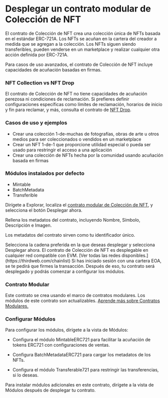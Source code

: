 
# Desplegar un contrato modular de Colección de NFT

El contrato de Colección de NFT crea una colección única de NFTs basada en el estándar ERC-721A. Los NFTs se acuñan en la cartera del creador a medida que se agregan a la colección. Los NFTs siguen siendo transferibles, pueden venderse en un marketplace y realizar cualquier otra acción definida por ERC-721A.

Para casos de uso avanzados, el contrato de Colección de NFT incluye capacidades de acuñación basadas en firmas.

<ContractDeployCard contractName="Colección Modular de NFT" href="https://thirdweb.com/thirdweb.eth/ERC721CoreInitializable?module=eyJwdWJsaXNoZXIiOiJkZXBsb3llci50aGlyZHdlYi5ldGgiLCJtb2R1bGVJZCI6Ik1pbnRhYmxlRVJDNzIxIn0%3D&module=eyJwdWJsaXNoZXIiOiJkZXBsb3llci50aGlyZHdlYi5ldGgiLCJtb2R1bGVJZCI6IkJhdGNoTWV0YXRhdGFFUkM3MjEifQ%3D%3D&module=eyJwdWJsaXNoZXIiOiJkZXBsb3llci50aGlyZHdlYi5ldGgiLCJtb2R1bGVJZCI6IlRyYW5zZmVyYWJsZUVSQzcyMSJ9&displayName=Modular+NFT+Collection" />

### NFT Collection vs NFT Drop

El contrato de Colección de NFT no tiene capacidades de acuñación perezosa ni condiciones de reclamación. Si prefieres definir configuraciones específicas como límites de reclamación, horarios de inicio y fin para reclamar, y más, consulta el contrato de [NFT Drop](https://thirdweb.com/thirdweb.eth/ERC721CoreInitializable?module=eyJwdWJsaXNoZXIiOiJkZXBsb3llci50aGlyZHdlYi5ldGgiLCJtb2R1bGVJZCI6IkNsYWltYWJsZUVSQzcyMSJ9&module=eyJwdWJsaXNoZXIiOiJkZXBsb3llci50aGlyZHdlYi5ldGgiLCJtb2R1bGVJZCI6IkJhdGNoTWV0YXRhdGFFUkM3MjEifQ%3D%3D&module=eyJwdWJsaXNoZXIiOiJkZXBsb3llci50aGlyZHdlYi5ldGgiLCJtb2R1bGVJZCI6IkJhdGNoTWV0YXRhdGFFUkM3MjEifQ%3D%3D&displayName=Modular+NFT+Drop).

### Casos de uso y ejemplos

- Crear una colección 1-de-muchas de fotografías, obras de arte u otros medios para ser coleccionados o vendidos en un marketplace
- Crear un NFT 1-de-1 que proporcione utilidad especial o pueda ser usado para restringir el acceso a una aplicación
- Crear una colección de NFTs hecha por la comunidad usando acuñación basada en firmas

### Módulos instalados por defecto

- Mintable
- BatchMetadata
- Transferible

<Steps>

<Step title="Localizar el contrato">

Dirígete a Explorar, localiza el [contrato modular de Colección de NFT](https://thirdweb.com/thirdweb.eth/ERC721CoreInitializable?module=eyJwdWJsaXNoZXIiOiJkZXBsb3llci50aGlyZHdlYi5ldGgiLCJtb2R1bGVJZCI6Ik1pbnRhYmxlRVJDNzIxIn0%3D&module=eyJwdWJsaXNoZXIiOiJkZXBsb3llci50aGlyZHdlYi5ldGgiLCJtb2R1bGVJZCI6IkJhdGNoTWV0YXRhdGFFUkM3MjEifQ%3D%3D&module=eyJwdWJsaXNoZXIiOiJkZXBsb3llci50aGlyZHdlYi5ldGgiLCJtb2R1bGVJZCI6IlRyYW5zZmVyYWJsZUVSQzcyMSJ9&displayName=Modular+NFT+Collection), y selecciona el botón Desplegar ahora.

<DocImage src={collectionStep1} alt="Captura de pantalla del contrato de Colección de NFT" />

</Step>

<Step title="Configurar los metadatos del contrato">
Rellena los metadatos del contrato, incluyendo Nombre, Símbolo, Descripción e Imagen.

Los metadatos del contrato sirven como tu identificador único.

<DocImage src={collectionStep2} alt="Captura de pantalla de la configuración de los metadatos de la Colección de NFT" />

</Step>

<Step title="Seleccionar la cadena">
Selecciona la cadena preferida en la que deseas desplegar y selecciona Desplegar ahora.

<DocImage src={collectionStep3} alt="Captura de pantalla de la selección de la cadena para el contrato de Colección de NFT" />

<Callout variant="info" title="Cualquier red compatible con EVM">
	El contrato de Colección de NFT es desplegable en cualquier red compatible con EVM. [Ver todas las redes disponibles.](https://thirdweb.com/chainlist)
</Callout>
Si has iniciado sesión con una cartera EOA, se te pedirá que firmes la transacción. Después de eso, tu contrato será desplegado y podrás comenzar a configurar los módulos.
</Step>

</Steps>

### Contrato Modular

Este contrato se crea usando el marco de contratos modulares. Los módulos de este contrato son actualizables. [Aprende más sobre Contratos Modulares.](/contracts/modular-contracts/overview)

### Configurar Módulos

Para configurar los módulos, dirígete a la vista de Módulos:

- Configura el módulo MintableERC721 para facilitar la acuñación de tokens ERC721 con configuraciones de ventas.

<DocImage src={collectionMintable} alt="Captura de pantalla del módulo ERC721 Mintable"/>

- Configura BatchMetadataERC721 para cargar los metadatos de los NFTs.

<DocImage src={collectionBatchMetadata} alt="Captura de pantalla del módulo ERC721 BatchMetadata"/>

- Configura el módulo Transferable721 para restringir las transferencias, si lo deseas.

<DocImage src={collectionTransferable} alt="Captura de pantalla del módulo ERC721 Transferable"/>

<Callout variant='info' title="Instalar Módulos">
	Para instalar módulos adicionales en este contrato, dirígete a la vista de Módulos después de desplegar tu contrato.
</Callout>
